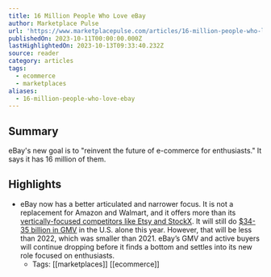 ```yaml
---
title: 16 Million People Who Love eBay
author: Marketplace Pulse
url: 'https://www.marketplacepulse.com/articles/16-million-people-who-love-ebay'
publishedOn: 2023-10-11T00:00:00.000Z
lastHighlightedOn: 2023-10-13T09:33:40.232Z
source: reader
category: articles
tags:
  - ecommerce
  - marketplaces
aliases:
  - 16-million-people-who-love-ebay
---
```

## Summary

eBay's new goal is to "reinvent the future of e-commerce for enthusiasts." It says it has 16 million of them.

## Highlights
- eBay now has a better articulated and narrower focus. It is not a replacement for Amazon and Walmart, and it offers more than its [vertically-focused competitors like Etsy and StockX](https://www.marketplacepulse.com/articles/unbundling-ebay). It will still do [$34-35 billion in GMV](https://www.marketplacepulse.com/stats/ebay-us-gross-merchandise-volume-gmv) in the U.S. alone this year. However, that will be less than 2022, which was smaller than 2021. eBay’s GMV and active buyers will continue dropping before it finds a bottom and settles into its new role focused on enthusiasts.
    - Tags: [[marketplaces]] [[ecommerce]]
